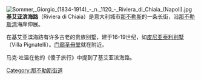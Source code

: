 [[File:Sommer,_Giorgio_(1834-1914)_-_n._1120_-_Riviera_di_Chiaia_(Napoli).jpg|thumb]] 
'''基艾亚滨海路'''（Riviera di Chiaia）是意大利城市[[那不勒斯|那不勒斯]]的一条长街，沿[[那不勒斯湾|那不勒斯湾]]海岸伸展。 

在基艾亚滨海路有许多古老的贵族别墅，建于16-19世纪，如[[皮尼亚泰利别墅|皮尼亚泰利别墅]]（Villa Pignatelli）。[[门廊圣母堂_(那不勒斯)|门廊圣母堂]]就在附近。  

马克·吐温在他的《傻子旅行》中提到了基艾亚滨海路。

{{coord|40|50|01|N|14|14|01|E|source:kolossus-itwiki|display=title}}
{{那不勒斯地标}}
[[Category:那不勒斯街道|Category:那不勒斯街道]]